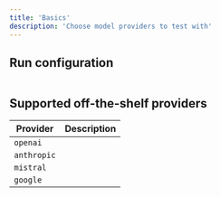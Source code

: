 ```yaml
---
title: 'Basics'
description: 'Choose model providers to test with'
---
```



## Run configuration

```json

```

## Supported off-the-shelf providers

| Provider | Description |
|----------|-------------|
| `openai` | |
| `anthropic` | |
| `mistral` | |
| `google` | |
